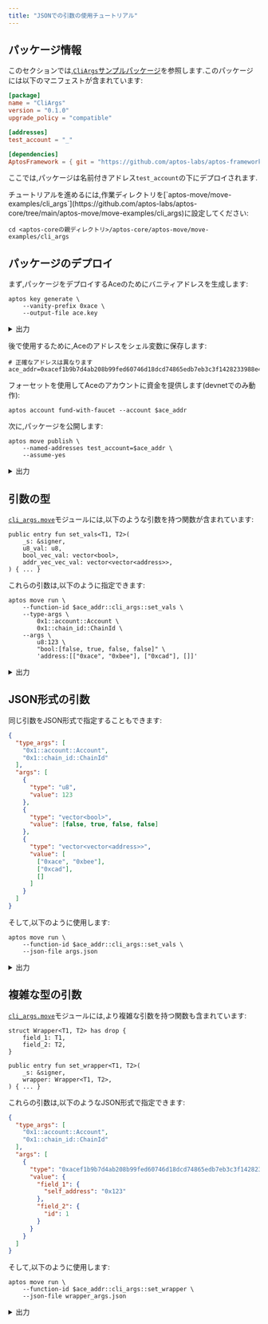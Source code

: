 ```yaml
---
title: "JSONでの引数の使用チュートリアル"
---
```









## パッケージ情報

このセクションでは,[`CliArgs`サンプルパッケージ](https://github.com/aptos-labs/aptos-core/tree/main/aptos-move/move-examples/cli_args)を参照します.このパッケージには以下のマニフェストが含まれています:

```toml filename="move.toml"
[package]
name = "CliArgs"
version = "0.1.0"
upgrade_policy = "compatible"

[addresses]
test_account = "_"

[dependencies]
AptosFramework = { git = "https://github.com/aptos-labs/aptos-framework.git", rev = "mainnet", subdir = "aptos-framework" }
```

ここでは,パッケージは名前付きアドレス`test_account`の下にデプロイされます.

<Aside type="note" emoji="ℹ️">
  チュートリアルを進めるには,作業ディレクトリを[`aptos-move/move-examples/cli_args`](https://github.com/aptos-labs/aptos-core/tree/main/aptos-move/move-examples/cli_args)に設定してください:

  ```shellscript filename="Terminal"
  cd <aptos-coreの親ディレクトリ>/aptos-core/aptos-move/move-examples/cli_args
  ```
</Aside>

## パッケージのデプロイ

まず,パッケージをデプロイするAceのためにバニティアドレスを生成します:

```shellscript filename="Terminal"
aptos key generate \
    --vanity-prefix 0xace \
    --output-file ace.key
```

<details>
  <summary>出力</summary>

  ```shellscript filename="Terminal"
  {
    "Result": {
      "Account Address:": "0xacef1b9b7d4ab208b99fed60746d18dcd74865edb7eb3c3f1428233988e4ba46",
      "PublicKey Path": "ace.key.pub",
      "PrivateKey Path": "ace.key"
    }
  }
  ```

  <Aside type="note" emoji="ℹ️">
    正確なアカウントアドレスは実行ごとに異なりますが,バニティプレフィックスは変わりません.
  </Aside>
</details>

後で使用するために,Aceのアドレスをシェル変数に保存します:

```shellscript filename="Terminal"
# 正確なアドレスは異なります
ace_addr=0xacef1b9b7d4ab208b99fed60746d18dcd74865edb7eb3c3f1428233988e4ba46
```

フォーセットを使用してAceのアカウントに資金を提供します(devnetでのみ動作):

```shellscript filename="Terminal"
aptos account fund-with-faucet --account $ace_addr
```

次に,パッケージを公開します:

```shellscript filename="Terminal"
aptos move publish \
    --named-addresses test_account=$ace_addr \
    --assume-yes
```

<details>
  <summary>出力</summary>

  ```shellscript filename="Terminal"
  {
    "Result": {
      "transaction_hash": "0x3b3a6edb4a89af8c1e3b8a92c35fb44c55c0d32f1401ae0f9588e05345a3c8c8",
      "gas_used": 1632,
      "gas_unit_price": 100,
      "sender": "acef1b9b7d4ab208b99fed60746d18dcd74865edb7eb3c3f1428233988e4ba46",
      "sequence_number": 0,
      "success": true,
      "timestamp_us": 1685078644186194,
      "version": 528428043,
      "vm_status": "Executed successfully"
    }
  }
  ```
</details>

## 引数の型

[`cli_args.move`](https://github.com/aptos-labs/aptos-core/blob/main/aptos-move/move-examples/cli_args/sources/cli_args.move)モジュールには,以下のような引数を持つ関数が含まれています:

```move
public entry fun set_vals<T1, T2>(
    _s: &signer,
    u8_val: u8,
    bool_vec_val: vector<bool>,
    addr_vec_vec_val: vector<vector<address>>,
) { ... }
```

これらの引数は,以下のように指定できます:

```shellscript filename="Terminal"
aptos move run \
    --function-id $ace_addr::cli_args::set_vals \
    --type-args \
        0x1::account::Account \
        0x1::chain_id::ChainId \
    --args \
        u8:123 \
        "bool:[false, true, false, false]" \
        'address:[["0xace", "0xbee"], ["0xcad"], []]'
```

<details>
  <summary>出力</summary>

  ```shellscript filename="Terminal"
  {
    "Result": {
      "transaction_hash": "0x3b3a6edb4a89af8c1e3b8a92c35fb44c55c0d32f1401ae0f9588e05345a3c8c8",
      "gas_used": 1632,
      "gas_unit_price": 100,
      "sender": "acef1b9b7d4ab208b99fed60746d18dcd74865edb7eb3c3f1428233988e4ba46",
      "sequence_number": 1,
      "success": true,
      "timestamp_us": 1685078644186194,
      "version": 528428043,
      "vm_status": "Executed successfully"
    }
  }
  ```
</details>

## JSON形式の引数

同じ引数をJSON形式で指定することもできます:

```json filename="args.json"
{
  "type_args": [
    "0x1::account::Account",
    "0x1::chain_id::ChainId"
  ],
  "args": [
    {
      "type": "u8",
      "value": 123
    },
    {
      "type": "vector<bool>",
      "value": [false, true, false, false]
    },
    {
      "type": "vector<vector<address>>",
      "value": [
        ["0xace", "0xbee"],
        ["0xcad"],
        []
      ]
    }
  ]
}
```

そして,以下のように使用します:

```shellscript filename="Terminal"
aptos move run \
    --function-id $ace_addr::cli_args::set_vals \
    --json-file args.json
```

<details>
  <summary>出力</summary>

  ```shellscript filename="Terminal"
  {
    "Result": {
      "transaction_hash": "0x3b3a6edb4a89af8c1e3b8a92c35fb44c55c0d32f1401ae0f9588e05345a3c8c8",
      "gas_used": 1632,
      "gas_unit_price": 100,
      "sender": "acef1b9b7d4ab208b99fed60746d18dcd74865edb7eb3c3f1428233988e4ba46",
      "sequence_number": 2,
      "success": true,
      "timestamp_us": 1685078644186194,
      "version": 528428043,
      "vm_status": "Executed successfully"
    }
  }
  ```
</details>

## 複雑な型の引数

[`cli_args.move`](https://github.com/aptos-labs/aptos-core/blob/main/aptos-move/move-examples/cli_args/sources/cli_args.move)モジュールには,より複雑な引数を持つ関数も含まれています:

```move
struct Wrapper<T1, T2> has drop {
    field_1: T1,
    field_2: T2,
}

public entry fun set_wrapper<T1, T2>(
    _s: &signer,
    wrapper: Wrapper<T1, T2>,
) { ... }
```

これらの引数は,以下のようなJSON形式で指定できます:

```json filename="wrapper_args.json"
{
  "type_args": [
    "0x1::account::Account",
    "0x1::chain_id::ChainId"
  ],
  "args": [
    {
      "type": "0xacef1b9b7d4ab208b99fed60746d18dcd74865edb7eb3c3f1428233988e4ba46::cli_args::Wrapper<0x1::account::Account, 0x1::chain_id::ChainId>",
      "value": {
        "field_1": {
          "self_address": "0x123"
        },
        "field_2": {
          "id": 1
        }
      }
    }
  ]
}
```

そして,以下のように使用します:

```shellscript filename="Terminal"
aptos move run \
    --function-id $ace_addr::cli_args::set_wrapper \
    --json-file wrapper_args.json
```

<details>
  <summary>出力</summary>

  ```shellscript filename="Terminal"
  {
    "Result": {
      "transaction_hash": "0x3b3a6edb4a89af8c1e3b8a92c35fb44c55c0d32f1401ae0f9588e05345a3c8c8",
      "gas_used": 1632,
      "gas_unit_price": 100,
      "sender": "acef1b9b7d4ab208b99fed60746d18dcd74865edb7eb3c3f1428233988e4ba46",
      "sequence_number": 3,
      "success": true,
      "timestamp_us": 1685078644186194,
      "version": 528428043,
      "vm_status": "Executed successfully"
    }
  }
  ```
</details>
